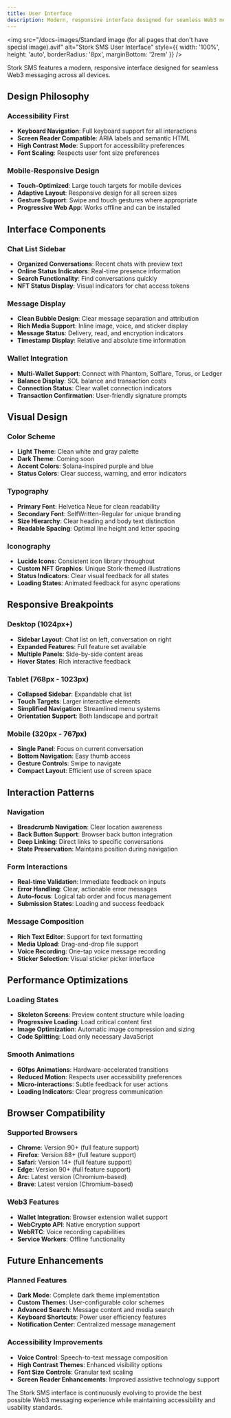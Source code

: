 ```yaml
---
title: User Interface
description: Modern, responsive interface designed for seamless Web3 messaging across all devices
---
```


<img
  src="/docs-images/Standard image (for all pages that don't have special image).avif"
  alt="Stork SMS User Interface"
  style={{ width: '100%', height: 'auto', borderRadius: '8px', marginBottom: '2rem' }}
/>

Stork SMS features a modern, responsive interface designed for seamless Web3 messaging across all devices.

## Design Philosophy

### Accessibility First
- **Keyboard Navigation**: Full keyboard support for all interactions
- **Screen Reader Compatible**: ARIA labels and semantic HTML
- **High Contrast Mode**: Support for accessibility preferences
- **Font Scaling**: Respects user font size preferences

### Mobile-Responsive Design
- **Touch-Optimized**: Large touch targets for mobile devices
- **Adaptive Layout**: Responsive design for all screen sizes
- **Gesture Support**: Swipe and touch gestures where appropriate
- **Progressive Web App**: Works offline and can be installed

## Interface Components

### Chat List Sidebar
- **Organized Conversations**: Recent chats with preview text
- **Online Status Indicators**: Real-time presence information
- **Search Functionality**: Find conversations quickly
- **NFT Status Display**: Visual indicators for chat access tokens

### Message Display
- **Clean Bubble Design**: Clear message separation and attribution
- **Rich Media Support**: Inline image, voice, and sticker display
- **Message Status**: Delivery, read, and encryption indicators
- **Timestamp Display**: Relative and absolute time information

### Wallet Integration
- **Multi-Wallet Support**: Connect with Phantom, Solflare, Torus, or Ledger
- **Balance Display**: SOL balance and transaction costs
- **Connection Status**: Clear wallet connection indicators
- **Transaction Confirmation**: User-friendly signature prompts

## Visual Design

### Color Scheme
- **Light Theme**: Clean white and gray palette
- **Dark Theme**: Coming soon
- **Accent Colors**: Solana-inspired purple and blue
- **Status Colors**: Clear success, warning, and error indicators

### Typography
- **Primary Font**: Helvetica Neue for clean readability
- **Secondary Font**: SelfWritten-Regular for unique branding
- **Size Hierarchy**: Clear heading and body text distinction
- **Readable Spacing**: Optimal line height and letter spacing

### Iconography
- **Lucide Icons**: Consistent icon library throughout
- **Custom NFT Graphics**: Unique Stork-themed illustrations
- **Status Indicators**: Clear visual feedback for all states
- **Loading States**: Animated feedback for async operations

## Responsive Breakpoints

### Desktop (1024px+)
- **Sidebar Layout**: Chat list on left, conversation on right
- **Expanded Features**: Full feature set available
- **Multiple Panels**: Side-by-side content areas
- **Hover States**: Rich interactive feedback

### Tablet (768px - 1023px)
- **Collapsed Sidebar**: Expandable chat list
- **Touch Targets**: Larger interactive elements
- **Simplified Navigation**: Streamlined menu systems
- **Orientation Support**: Both landscape and portrait

### Mobile (320px - 767px)
- **Single Panel**: Focus on current conversation
- **Bottom Navigation**: Easy thumb access
- **Gesture Controls**: Swipe to navigate
- **Compact Layout**: Efficient use of screen space

## Interaction Patterns

### Navigation
- **Breadcrumb Navigation**: Clear location awareness
- **Back Button Support**: Browser back button integration
- **Deep Linking**: Direct links to specific conversations
- **State Preservation**: Maintains position during navigation

### Form Interactions
- **Real-time Validation**: Immediate feedback on inputs
- **Error Handling**: Clear, actionable error messages
- **Auto-focus**: Logical tab order and focus management
- **Submission States**: Loading and success feedback

### Message Composition
- **Rich Text Editor**: Support for text formatting
- **Media Upload**: Drag-and-drop file support
- **Voice Recording**: One-tap voice message recording
- **Sticker Selection**: Visual sticker picker interface

## Performance Optimizations

### Loading States
- **Skeleton Screens**: Preview content structure while loading
- **Progressive Loading**: Load critical content first
- **Image Optimization**: Automatic image compression and sizing
- **Code Splitting**: Load only necessary JavaScript

### Smooth Animations
- **60fps Animations**: Hardware-accelerated transitions
- **Reduced Motion**: Respects user accessibility preferences
- **Micro-interactions**: Subtle feedback for user actions
- **Loading Indicators**: Clear progress communication

## Browser Compatibility

### Supported Browsers
- **Chrome**: Version 90+ (full feature support)
- **Firefox**: Version 88+ (full feature support)
- **Safari**: Version 14+ (full feature support)
- **Edge**: Version 90+ (full feature support)
- **Arc**: Latest version (Chromium-based)
- **Brave**: Latest version (Chromium-based)

### Web3 Features
- **Wallet Integration**: Browser extension wallet support
- **WebCrypto API**: Native encryption support
- **WebRTC**: Voice recording capabilities
- **Service Workers**: Offline functionality

## Future Enhancements

### Planned Features
- **Dark Mode**: Complete dark theme implementation
- **Custom Themes**: User-configurable color schemes
- **Advanced Search**: Message content and media search
- **Keyboard Shortcuts**: Power user efficiency features
- **Notification Center**: Centralized message management

### Accessibility Improvements
- **Voice Control**: Speech-to-text message composition
- **High Contrast Themes**: Enhanced visibility options
- **Font Size Controls**: Granular text scaling
- **Screen Reader Enhancements**: Improved assistive technology support

The Stork SMS interface is continuously evolving to provide the best possible Web3 messaging experience while maintaining accessibility and usability standards.